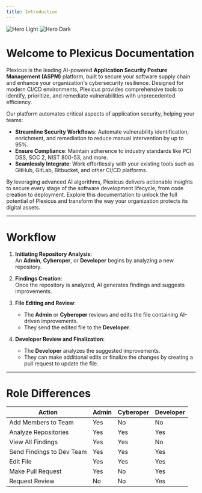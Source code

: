 ```yaml
---
title: Introduction
---
```


<img
	className="block dark:hidden"
	src="/images/diagram-light.png"
	alt="Hero Light"
/>
<img
	className="hidden dark:block"
	src="/images/diagram-dark.png"
	alt="Hero Dark"
/>

# Welcome to Plexicus Documentation

Plexicus is the leading AI-powered **Application Security Posture Management (ASPM)** platform, built to secure your software supply chain and enhance your organization's cybersecurity resilience. Designed for modern CI/CD environments, Plexicus provides comprehensive tools to identify, prioritize, and remediate vulnerabilities with unprecedented efficiency.

Our platform automates critical aspects of application security, helping your teams:

- **Streamline Security Workflows**: Automate vulnerability identification, enrichment, and remediation to reduce manual intervention by up to 95%.
- **Ensure Compliance**: Maintain adherence to industry standards like PCI DSS, SOC 2, NIST 800-53, and more.
- **Seamlessly Integrate**: Work effortlessly with your existing tools such as GitHub, GitLab, Bitbucket, and other CI/CD platforms.

By leveraging advanced AI algorithms, Plexicus delivers actionable insights to secure every stage of the software development lifecycle, from code creation to deployment. Explore this documentation to unlock the full potential of Plexicus and transform the way your organization protects its digital assets.

---

# Workflow

1. **Initiating Repository Analysis**:  
   An **Admin**, **Cyberoper**, or **Developer** begins by analyzing a new repository.

2. **Findings Creation**:  
   Once the repository is analyzed, AI generates findings and suggests improvements.

3. **File Editing and Review**:

   - The **Admin** or **Cyberoper** reviews and edits the file containing AI-driven improvements.
   - They send the edited file to the **Developer**.

4. **Developer Review and Finalization**:
   - The **Developer** analyzes the suggested improvements.
   - They can make additional edits or finalize the changes by creating a pull request to update the file.

---

# Role Differences

| **Action**                | **Admin** | **Cyberoper** | **Developer** |
| ------------------------- | --------- | ------------- | ------------- |
| Add Members to Team       | Yes       | No            | No            |
| Analyze Repositories      | Yes       | Yes           | Yes           |
| View All Findings         | Yes       | Yes           | No            |
| Send Findings to Dev Team | Yes       | Yes           | Yes           |
| Edit File                 | Yes       | Yes           | Yes           |
| Make Pull Request         | Yes       | No            | Yes           |
| Request Review            | No        | No            | Yes           |
